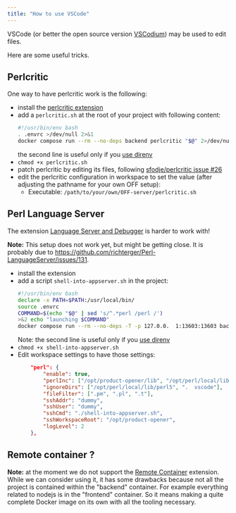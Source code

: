 ```yaml
---
title: "How to use VSCode"
---
```


VSCode (or better the open source version [VSCodium](https://github.com/VSCodium/vscodium/))
may be used to edit files.

Here are some useful tricks.

## Perlcritic

One way to have perlcritic work is the following:

* install the [perlcritic extension](https://marketplace.visualstudio.com/items?itemName=sfodje.perlcritic)
* add a `perlcritic.sh` at the root of your project with following content:
  ```bash
  #!/usr/bin/env bash
  . .envrc >/dev/null 2>&1
  docker compose run --rm --no-deps backend perlcritic "$@" 2>/dev/null
  ```
  the second line is useful only if you [use direnv](how-to-use-direnv.md)
* `chmod +x perlcritic.sh`
* patch perlcritic by editing its files, following [sfodje/perlcritic issue #26](https://github.com/sfodje/perlcritic/issues/26#issuecomment-1006411268)
* edit the perlcritic configuration in workspace to set the value (after adjusting the pathname for your own OFF setup):
  * Executable: `/path/to/your/own/OFF-server/perlcritic.sh`


## Perl Language Server

The extension [Language Server and Debugger](https://marketplace.visualstudio.com/items?itemName=richterger.perl) is harder to work with!

**Note:** This setup does not work yet, but might be getting close. It is probably due to https://github.com/richterger/Perl-LanguageServer/issues/131.

* install the extension
* add a script `shell-into-appserver.sh` in the project:
  ```bash
  #!/usr/bin/env bash
  declare -x PATH=$PATH:/usr/local/bin/
  source .envrc
  COMMAND=$(echo "$@" | sed 's/^.*perl /perl /')
  >&2 echo "launching $COMMAND"
  docker compose run --rm --no-deps -T -p 127.0.0.  1:13603:13603 backend $COMMAND
  ```
  Note: the second line is useful only if you [use direnv](how-to-use-direnv.md)
* `chmod +x shell-into-appserver.sh`
* Edit workspace settings to have those settings:
  ```json
      "perl": {
          "enable": true,
          "perlInc": ["/opt/product-opener/lib", "/opt/perl/local/lib/perl5"],
          "ignoreDirs": ["/opt/perl/local/lib/perl5", ".  vscode"],
          "fileFilter": [".pm", ".pl", ".t"],
          "sshAddr": "dummy",
          "sshUser": "dummy",
          "sshCmd": "./shell-into-appserver.sh",
          "sshWorkspaceRoot": "/opt/product-opener",
          "logLevel": 2
      },
  ```

## Remote container ?

**Note:** at the moment we do not support the
[Remote Container](https://marketplace.visualstudio.com/items?itemName=ms-vscode-remote.remote-containers)
extension.
While we can consider using it,
it has some drawbacks because not all the project is contained within the "backend" container.
For example everything related to nodejs is in the "frontend" container.
So it means making a quite complete Docker image on its own with all the tooling necessary.
